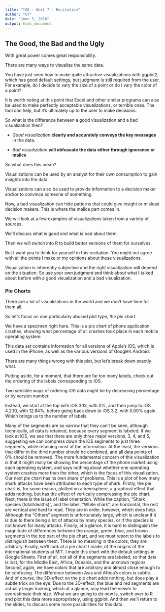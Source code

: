 ```yaml
---
title: "TAE - Unit 7 - Recitation"
author: "GT"
date: "June 3, 2016"
output: html_document
---
```


## The Good, the Bad and the Ugly

With great power comes great responsibility. 

There are many ways to visualize the same data.

You have just seen how to make quite attractive visualizations with ggplot2, which has good 
default settings, but judgment is still required from the user. For example, do I decide 
to vary the size of a point or do I vary the color of a point?

It is worth noting at this point that Excel and other similar programs can also
be used to make perfectly acceptable visualizations, or terrible ones. The tool can help, 
but it's ultimately up to the user to make decisions.

So what is the difference between a good visualization and a bad visualization then?

- *Good visualization* **clearly and accurately conveys the key messages**
in the data.

- *Bad visualization* **will obfuscate the data either through ignorance or malice**

So what does this mean?

Visualizations can be used by an analyst for their own consumption to gain 
insights into the data.

Visualizations can also be used to provide information to a decision maker 
and/or to convince someone of something.

Now, a bad visualization can hide patterns that could give insight or mislead 
decision makers. This is where the malice part comes in.

We will look at a few examples of visualizations taken from a variety of sources.

We'll discuss what is good and what is bad about them. 

Then we will switch into R to build better versions of them for ourselves.

But I want you to think for yourself in this recitation. You might not agree with 
all the points I make or my opinions about these visualizations.

Visualization is inherently subjective and the right visualization will depend on 
the situation. So use your own judgment and think about what I talked about before
with a good visualization and a bad visualization.

### Pie Charts

There are a lot of visualizations in the world and we don't have time for them all.

So let's focus on one particularly abused plot type, *the pie chart*.

We have a specimen right here. This is a pie chart of phone application crashes,
showing what percentage of all crashes took place in each mobile operating system.

This data set contains information for all versions of Apple's iOS, which is used in the 
iPhone, as well as the various versions of Google's Android.

There are many things wrong with this plot, but let's break down exactly what.

Putting aside, for a moment, that there are far too many labels, check out the 
ordering of the labels corresponding to iOS.

Two sensible ways of ordering iOS data might be by decreasing percentage
or by version number.

Instead, we start at the top with iOS 3.13, with 0%, and then jump to iOS 4.2.10, 
with 12.64%, before going back down to iOS 3.2, with 0.00% again. Which brings us to the
number of labels.

Many of the segments are so narrow that they
can't be seen, although technically, all data is
retained, because every segment is labeled.
If we look at iOS, we see that there
are only three major versions, 3, 4, and 5, suggesting
we can compress down the iOS segments to just three
segments, while retaining most of the information.
At the least, the versions that differ in the third number
should be combined, and all data points of 0% should be removed.
The more fundamental concern of this visualization
is that it might really be showing
the percentage of the phone market
using each operating system, and says nothing about whether one
operating system crashes more than the other, which
is the focus of this visualization.
Our next pie chart has its own share of problems.
This is a plot of how many shark attacks have
been attributed to each type of shark.
Firstly, the pie chart is, for some reason,
plotted on a hemisphere, a graphical effect that
adds nothing, but has the effect of vertically compressing
the pie chart.
Next, there is the issue of label orientation.
While the caption, "Shark species (total/deaths)",
and the label, "White shark", are horizontal,
the rest are vertical and hard to read.
They are in order, however, which does help.
Although the "Others" segment is unfortunately large,
which is unclear if it is due to there being a lot of attacks
by many species, or if the species is not
known for many attacks.
Finally, at a glance, it is hard to distinguish
the magnitude of differences between the orange, green,
blue, and brown segments in the top part of the pie chart,
and we must resort to the labels to distinguish between them.
There is no meaning in the colors, they are arbitrary.
Finally, we'll look at a pie chart I made,
of the origins of the international students at MIT.
I made this chart with the default settings
in Google Sheets.
First of all, not all of the segments
are labeled, so that data is lost,
for the Middle East, Africa, Oceania,
and the unknown regions.
Second, again, we have colors that are arbitrary and almost
close enough to be confusing.
The difference between Asia and Africa's colors is subtle.
And of course, the 3D-effect on the pie
chart adds nothing, but does play a subtle trick on the eye.
Due to the 3D-effect, the blue and red segments
are actually larger looking, which at a glance,
may lead the viewer to overestimate their size.
What we are going to do now is, switch over to R
and plot this data more appropriately, using ggplot.
And then we'll return to the slides,
to discuss some more possibilities for this data.